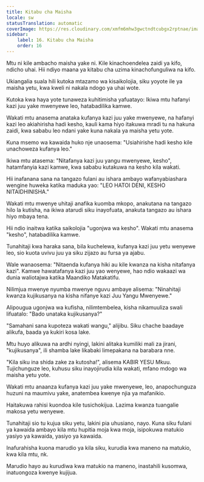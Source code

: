 ```yaml
---
title: Kitabu cha Maisha
locale: sw
statusTranslation: automatic
coverImage: https://res.cloudinary.com/xmfm6mhw3gwctndtcubgx2rptnae/image/upload/v1740468922/small_cover_tratado_de_psicologia_revolucionaria_a4c0dca4e0.webp
sidebar:
    label: 16. Kitabu cha Maisha
    order: 16
---
```

Mtu ni kile ambacho maisha yake ni. Kile kinachoendelea zaidi ya kifo, ndicho uhai. Hii ndiyo maana ya kitabu cha uzima kinachofunguliwa na kifo.

Ukiangalia suala hili kutoka mtazamo wa kisaikolojia, siku yoyote ile ya maisha yetu, kwa kweli ni nakala ndogo ya uhai wote.

Kutoka kwa haya yote tunaweza kuhitimisha yafuatayo: Ikiwa mtu hafanyi kazi juu yake mwenyewe leo, hatabadilika kamwe.

Wakati mtu anasema anataka kufanya kazi juu yake mwenyewe, na hafanyi kazi leo akiahirisha hadi kesho, kauli kama hiyo itakuwa mradi tu na hakuna zaidi, kwa sababu leo ​​ndani yake kuna nakala ya maisha yetu yote.

Kuna msemo wa kawaida huko nje unaosema: "Usiahirishe hadi kesho kile unachoweza kufanya leo."

Ikiwa mtu atasema: "Nitafanya kazi juu yangu mwenyewe, kesho", hatamfanyia kazi kamwe, kwa sababu kutakuwa na kesho kila wakati.

Hii inafanana sana na tangazo fulani au ishara ambayo wafanyabiashara wengine huweka katika maduka yao: "LEO HATOI DENI, KESHO NITAIDHINISHA."

Wakati mtu mwenye uhitaji anafika kuomba mkopo, anakutana na tangazo hilo la kutisha, na ikiwa atarudi siku inayofuata, anakuta tangazo au ishara hiyo mbaya tena.

Hii ndio inaitwa katika saikolojia "ugonjwa wa kesho". Wakati mtu anasema "kesho", hatabadilika kamwe.

Tunahitaji kwa haraka sana, bila kuchelewa, kufanya kazi juu yetu wenyewe leo, sio kuota uvivu juu ya siku zijazo au fursa ya ajabu.

Wale wanaosema: "Nitaenda kufanya hiki au kile kwanza na kisha nitafanya kazi". Kamwe hawatafanya kazi juu yao wenyewe, hao ndio wakaazi wa dunia waliotajwa katika Maandiko Matakatifu.

Nilimjua mwenye nyumba mwenye nguvu ambaye alisema: "Ninahitaji kwanza kujikusanya na kisha nifanye kazi Juu Yangu Mwenyewe."

Alipougua ugonjwa wa kufisha, nilimtembelea, kisha nikamuuliza swali lifuatalo: "Bado unataka kujikusanya?"

"Samahani sana kupoteza wakati wangu," alijibu. Siku chache baadaye alikufa, baada ya kukiri kosa lake.

Mtu huyo alikuwa na ardhi nyingi, lakini alitaka kumiliki mali za jirani, "kujikusanya", ili shamba lake likabaki limepakana na barabara nne.

"Kila siku ina shida zake za kutosha!", alisema KABIR YESU Mkuu. Tujichunguze leo, kuhusu siku inayojirudia kila wakati, mfano mdogo wa maisha yetu yote.

Wakati mtu anaanza kufanya kazi juu yake mwenyewe, leo, anapochunguza huzuni na maumivu yake, anatembea kwenye njia ya mafanikio.

Haitakuwa rahisi kuondoa kile tusichokijua. Lazima kwanza tuangalie makosa yetu wenyewe.

Tunahitaji sio tu kujua siku yetu, lakini pia uhusiano, nayo. Kuna siku fulani ya kawaida ambayo kila mtu hupitia moja kwa moja, isipokuwa matukio yasiyo ya kawaida, yasiyo ya kawaida.

Inafurahisha kuona marudio ya kila siku, kurudia kwa maneno na matukio, kwa kila mtu, nk.

Marudio hayo au kurudiwa kwa matukio na maneno, inastahili kusomwa, inatuongoza kwenye kujijua.

